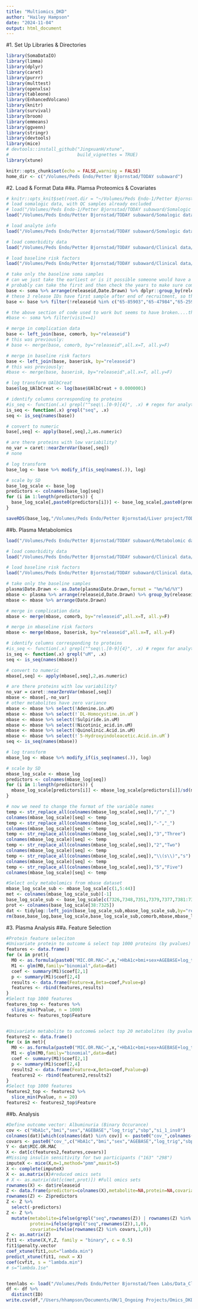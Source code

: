 ```yaml
---
title: "Multiomics_DKD"
author: "Hailey Hampson"
date: "2024-11-04"
output: html_document
---
```

#1. Set Up Libraries & Directories
```r
library(SomaDataIO)
library(limma)
library(dplyr)
library(caret)
library(purrr)
library(multtest)
library(openxlsx)
library(tableone)
library(EnhancedVolcano)
library(knitr)
library(survival)
library(broom)
library(emmeans)
library(ggvenn)
library(stringr)
library(devtools)
library(mice)
# devtools::install_github("JingxuanH/xtune", 
#                          build_vignettes = TRUE)
library(xtune)

knitr::opts_chunk$set(echo = FALSE,warning = FALSE)
home_dir <- c("/Volumes/Peds Endo/Petter Bjornstad/TODAY subaward")
```

#2. Load & Format Data
##a. Plamsa Proteomics & Covariates
```r
# knitr::opts_knit$set(root.dir = "~/Volumes/Peds Endo-1/Petter Bjornstad/TODAY subaward")
# load somalogic data, with QC samples already excluded
# load("/Volumes/Peds Endo-1/Petter Bjornstad/TODAY subaward/Somalogic data raw/soma.Rdata")
load("/Volumes/Peds Endo/Petter Bjornstad/TODAY subaward/Somalogic data raw/soma.Rdata")

# load analyte info
load("/Volumes/Peds Endo/Petter Bjornstad/TODAY subaward/Somalogic data raw/analytes.Rdata")

# load comorbidity data
load("/Volumes/Peds Endo/Petter Bjornstad/TODAY subaward/Clinical data/comorb.Rdata")

# load baseline risk factors
load("/Volumes/Peds Endo/Petter Bjornstad/TODAY subaward/Clinical data/TODAY/baserisk.Rdata")

# take only the baseline soma samples
# can we just take the earliest or is it possible someone would have a follow-up sample but not baseline?
# probably can take the first and then check the years to make sure compatible with TODAY
base <- soma %>% arrange(releaseid,Date.Drawn) %>% dplyr::group_by(releaseid) %>% dplyr::filter(row_number()==1)
# these 3 release IDs have first sample after end of recruitment, so they must be missing the baseline visit
base <- base %>% filter(!releaseid %in% c("65-85903","65-47984","65-25901"))

# the above section of code used to work but seems to have broken....this should accomplish the same thing?
#base <- soma %>% filter(visit==1)

# merge in complication data
base <- left_join(base, comorb, by="releaseid")
# this was previously:
# base <- merge(base, comorb, by="releaseid",all.x=T, all.y=F)

# merge in baseline risk factors
base <- left_join(base, baserisk, by="releaseid")
# this was previously:
#base <- merge(base, baserisk, by="releaseid",all.x=T, all.y=F)

# log transform UAlbCreat
base$log_UAlbCreat <- log(base$UAlbCreat + 0.0000001)

# identify columns corresponding to proteins
#is_seq <- function(.x) grepl("^seq\\.[0-9]{4}", .x) # regex for analytes
is_seq <- function(.x) grepl("seq", .x)
seq <- is_seq(names(base))

# convert to numeric
base[,seq] <- apply(base[,seq],2,as.numeric)

# are there proteins with low variability?
no_var = caret::nearZeroVar(base[,seq])
# none

# log transform
base_log <- base %>% modify_if(is_seq(names(.)), log)

# scale by SD
base_log_scale <- base_log
predictors <- colnames(base_log[seq])
for (i in 1:length(predictors)) {
  base_log_scale[,paste0(predictors[i])] <- base_log_scale[,paste0(predictors[i])]/sd(unlist(base_log[,paste0(predictors[i])]))
}

saveRDS(base_log,"/Volumes/Peds Endo/Petter Bjornstad/Liver project/TODAY_proteomics.rds")

```

##b. Plasma Metabolomics
```r
load("/Volumes/Peds Endo/Petter Bjornstad/TODAY subaward/Metabolomic data/plasma.Rdata")

# load comorbidity data
load("/Volumes/Peds Endo/Petter Bjornstad/TODAY subaward/Clinical data/comorb.Rdata")

# load baseline risk factors
load("/Volumes/Peds Endo/Petter Bjornstad/TODAY subaward/Clinical data/TODAY/baserisk.Rdata")

# take only the baseline samples
plasma$Date.Drawn <- as.Date(plasma$Date.Drawn,format = "%m/%d/%Y")
mbase <- plasma %>% arrange(releaseid,Date.Drawn) %>% group_by(releaseid) %>% filter(row_number()==1)
mbase <- mbase %>% arrange(Date.Drawn)

# merge in complication data
mbase <- merge(mbase, comorb, by="releaseid",all.x=T, all.y=F)

# merge in mbaseline risk factors
mbase <- merge(mbase, baserisk, by="releaseid",all.x=T, all.y=F)

# identify columns corresponding to proteins
#is_seq <- function(.x) grepl("^seq\\.[0-9]{4}", .x) # regex for analytes
is_seq <- function(.x) grepl("uM", .x)
seq <- is_seq(names(mbase))

# convert to numeric
mbase[,seq] <- apply(mbase[,seq],2,as.numeric)

# are there proteins with low variability?
no_var = caret::nearZeroVar(mbase[,seq])
mbase <- mbase[,-no_var]
# other metabolites have zero variance
mbase <- mbase %>% select(!Adenine.in.uM)
mbase <- mbase %>% select(!`DL-Homocystine.in.uM`)
mbase <- mbase %>% select(!Sulpiride.in.uM)
mbase <- mbase %>% select(!Nicotinic_acid.in.uM)
mbase <- mbase %>% select(!Quinolinic.Acid.in.uM)
mbase <- mbase %>% select(!`5-Hydroxyindoleacetic.Acid.in.uM`)
seq <- is_seq(names(mbase))

# log transform
mbase_log <- mbase %>% modify_if(is_seq(names(.)), log)

# scale by SD
mbase_log_scale <- mbase_log
predictors <- colnames(mbase_log[seq])
for (i in 1:length(predictors)) {
  mbase_log_scale[predictors[i]] <- mbase_log_scale[predictors[i]]/sd(mbase_log[,paste0(predictors[i])])
}

# now we need to change the format of the variable names
temp <- str_replace_all(colnames(mbase_log_scale[,seq]),"/","_")
colnames(mbase_log_scale)[seq] <- temp
temp <- str_replace_all(colnames(mbase_log_scale[,seq]),"-","_")
colnames(mbase_log_scale)[seq] <- temp
temp <- str_replace_all(colnames(mbase_log_scale[,seq]),"3","Three")
colnames(mbase_log_scale)[seq] <- temp
temp <- str_replace_all(colnames(mbase_log_scale[,seq]),"2","Two")
colnames(mbase_log_scale)[seq] <- temp
temp <- str_replace_all(colnames(mbase_log_scale[,seq]),"\\(s\\)","s")
colnames(mbase_log_scale)[seq] <- temp
temp <- str_replace_all(colnames(mbase_log_scale[,seq]),"5","Five")
colnames(mbase_log_scale)[seq] <- temp

#Select only metabolomics from mbase dataset
mbase_log_scale_sub <- mbase_log_scale[c(1,5:44)]
met <- colnames(mbase_log_scale_sub)[-1]
base_log_scale_sub <- base_log_scale[c(7326,7348,7351,7379,7377,7381:7389,7397,7399,7404,38:7325)]
prot <- colnames(base_log_scale[38:7325])
dat <- tidylog::left_join(base_log_scale_sub,mbase_log_scale_sub,by="releaseid") #3 participants missing proteomics, remove
rm(base,base_log,base_log_scale,base_log_scale_sub,comorb,mbase,mbase_log,mbase_log_scale,mbase_log_scale_sub,baserisk,plasma,soma,analytes)
```

#3. Plasma Analysis
##a. Feature Selection
```r
#Protein feature seleciton
#Univariate protein to outcome & select top 1000 proteins (by pvalues)
features <- data.frame()
for (x in prot){
  M0 <- as.formula(paste0("MIC.OR.MAC~",x,"+HbA1c+bmi+sex+AGEBASE+log_trig+sbp+si_1_ins0"))
  M1 <- glm(M0,family="binomial",data=dat)
  coef <- summary(M1)$coef[2,1]
  p <- summary(M1)$coef[2,4]
  results <- data.frame(Feature=x,Beta=coef,Pvalue=p)
  features <- rbind(features,results)
}
#Select top 1000 features
features_top <- features %>% 
  slice_min(Pvalue, n = 1000)
features <- features_top$Feature


#Univariate metabolite to outcome& select top 20 metabolites (by pvalues)
features2 <- data.frame()
for (x in met){
  M0 <- as.formula(paste0("MIC.OR.MAC~",x,"+HbA1c+bmi+sex+AGEBASE+log_trig+sbp+si_1_ins0"))
  M1 <- glm(M0,family="binomial",data=dat)
  coef <- summary(M1)$coef[2,1]
  p <- summary(M1)$coef[2,4]
  results2 <- data.frame(Feature=x,Beta=coef,Pvalue=p)
  features2 <- rbind(features2,results2)
}
#Select top 1000 features
features2_top <- features2 %>% 
  slice_min(Pvalue, n = 20)
features2 <- features2_top$Feature

```

##b. Analysis
```r
#Define outcome vector: Albuminuria (Binary Occurance)
cov <- c("HbA1c","bmi","sex","AGEBASE","log_trig","sbp","si_1_ins0")
colnames(dat)[which(colnames(dat) %in% cov)] <- paste0("cov_",colnames(dat)[which(colnames(dat) %in% cov)])
covars <- paste0("cov_",c("HbA1c","bmi","sex","AGEBASE","log_trig","sbp","si_1_ins0"))
Y <- dat$MIC.OR.MAC
X <- dat[c(features2,features,covars)]
#Missing insulin sensitivity for two participants ("163" "298")
imputeX <- mice(X,m=1,method="pmm",maxit=5)
X <- complete(imputeX)
X <- as.matrix(X)#reduced omics sets
# X <- as.matrix(dat[c(met,prot)]) #Full omics sets
rownames(X) <- dat$releaseid
Z <- data.frame(predictors=colnames(X),metabolite=NA,protein=NA,covariate=NA)
rownames(Z) <- Z$predictors
Z <- Z %>% 
  select(-predictors)
Z <- Z %>% 
  mutate(metabolite=ifelse(grepl("seq",rownames(Z)) | rownames(Z) %in% covars,0,1),
         protein=ifelse(grepl("seq",rownames(Z)),1,0),
         covariate=ifelse(rownames(Z) %in% covars,1,0))
Z <- as.matrix(Z)
fit1 <- xtune(X,Y,Z, family = "binary", c = 0.5)
fit1$penalty.vector
coef_xtune(fit1,out="lambda.min")
predict_xtune(fit1, newX = X)
coef(cvfit, s = "lambda.min")
# s=“lambda.1se"



```

```r
teenlabs <- load("/Volumes/Peds Endo/Petter Bjornstad/Teen Labs/Data_Cleaned/analysis_dataset.RData")
df <- df %>% 
  distinct(ID)
write.csv(df,"/Users/hhampson/Documents/UW/1_Ongoing Projects/Omics_DKD_Glycemic_Control/0_Data/TeenLABs_IDs.csv")
```